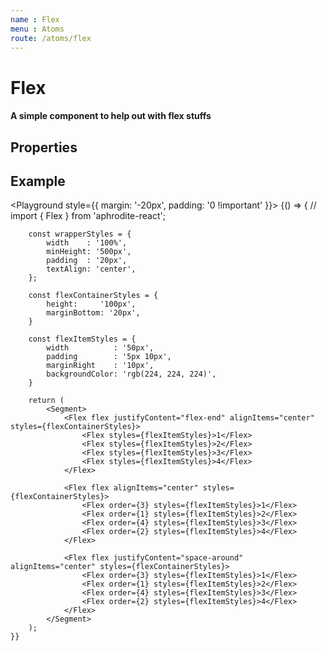 ```yaml
---
name : Flex
menu : Atoms
route: /atoms/flex
---
```




# Flex
#### A simple component to help out with flex stuffs

## Properties
<Props of={Flex} />

## Example
<Playground style={{ margin: '-20px', padding: '0 !important' }}>
    {() => {
        // import { Flex } from 'aphrodite-react';

        const wrapperStyles = {
            width    : '100%',
            minHeight: '500px',
            padding  : '20px',
            textAlign: 'center',
        };

        const flexContainerStyles = {
            height:     '100px',
            marginBottom: '20px',
        }

        const flexItemStyles = {
            width          : '50px',
            padding        : '5px 10px',
            marginRight    : '10px',
            backgroundColor: 'rgb(224, 224, 224)',
        }

        return (
            <Segment>
                <Flex flex justifyContent="flex-end" alignItems="center" styles={flexContainerStyles}>
                    <Flex styles={flexItemStyles}>1</Flex>
                    <Flex styles={flexItemStyles}>2</Flex>
                    <Flex styles={flexItemStyles}>3</Flex>
                    <Flex styles={flexItemStyles}>4</Flex>
                </Flex>

                <Flex flex alignItems="center" styles={flexContainerStyles}>
                    <Flex order={3} styles={flexItemStyles}>1</Flex>
                    <Flex order={1} styles={flexItemStyles}>2</Flex>
                    <Flex order={4} styles={flexItemStyles}>3</Flex>
                    <Flex order={2} styles={flexItemStyles}>4</Flex>
                </Flex>

                <Flex flex justifyContent="space-around" alignItems="center" styles={flexContainerStyles}>
                    <Flex order={3} styles={flexItemStyles}>1</Flex>
                    <Flex order={1} styles={flexItemStyles}>2</Flex>
                    <Flex order={4} styles={flexItemStyles}>3</Flex>
                    <Flex order={2} styles={flexItemStyles}>4</Flex>
                </Flex>
            </Segment>
        );
    }}
</Playground>
